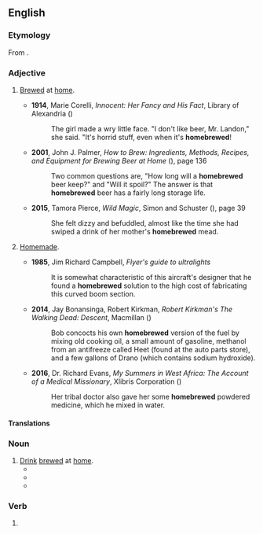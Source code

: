 ==English==

===Etymology===
From {{compound|en|home|brewed}}.

===Adjective===
{{en-adj|-}}

# {{lb|en|of a beverage}} [[brew|Brewed]] at [[home]].
#* '''1914''', Marie Corelli, ''Innocent: Her Fancy and His Fact'', Library of Alexandria ({{ISBN|9781465536877}})
#*: The girl made a wry little face. "I don't like beer, Mr. Landon," she said. "It's horrid stuff, even when it's '''homebrewed'''!
#* '''2001''', John J. Palmer, ''How to Brew: Ingredients, Methods, Recipes, and Equipment for Brewing Beer at Home'' ({{ISBN|9780971057906}}), page 136
#*: Two common questions are, "How long will a '''homebrewed''' beer keep?" and "Will it spoil?" The answer is that '''homebrewed''' beer has a fairly long storage life.
#* '''2015''', Tamora Pierce, ''Wild Magic'', Simon and Schuster ({{ISBN|9781481440233}}), page 39
#*: She felt dizzy and befuddled, almost like the time she had swiped a drink of her mother's '''homebrewed''' mead.
# {{lb|en|by extension}} [[homemade|Homemade]].
#* '''1985''', Jim Richard Campbell, ''Flyer's guide to ultralights''
#*: It is somewhat characteristic of this aircraft's designer that he found a '''homebrewed''' solution to the high cost of fabricating this curved boom section.
#* '''2014''', Jay Bonansinga, Robert Kirkman, ''Robert Kirkman's The Walking Dead: Descent'', Macmillan ({{ISBN|9781466860773}})
#*: Bob concocts his own '''homebrewed''' version of the fuel by mixing old cooking oil, a small amount of gasoline, methanol from an antifreeze called Heet (found at the auto parts store), and a few gallons of Drano (which contains sodium hydroxide).
#* '''2016''', Dr. Richard Evans, ''My Summers in West Africa: The Account of a Medical Missionary'', Xlibris Corporation ({{ISBN|9781524537340}})
#*: Her tribal doctor also gave her some '''homebrewed''' powdered medicine, which he mixed in water.

====Translations====
{{trans-top|brewed at home}}
{{trans-mid}}
{{trans-bottom}}

{{trans-see|homemade}}

===Noun===
{{en-noun|-}}

# [[drink|Drink]] [[brewed]] at [[home]].
#* {{quote-book|year=1888 |title=Fifty Years of a Showman's Life, Or, The Life and Travels of Van Hare |author=G. Van Hare  |page= |ISBN= |passage=They soon made friends again over a pipe and some '''homebrewed'''. }}
#* {{quote-book|year=1936 |title=Fiction Parade and Golden Book Magazine - Volume 3  |author=Francis Rufus Bellamy  |page=113 |ISBN= |passage=And they shook hands on it there and then, and Mr. Lang called for a girl to bring out some '''homebrewed''' from the cellar to make a bargain of it. }}
#* {{quote-book|year=2003|title=Just in Time  |author=Judith Lansdowne  |page=131 |ISBN=0821774212 |passage=Because you actually came inside and sat down and are drinking '''homebrewed''' with a smile on your face. Because you brought your hound in with you and he's drinking '''homebrewed''' as well. }}

===Verb===
{{head|en|verb form}}

# {{en-past of|homebrew}}